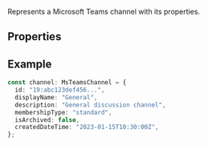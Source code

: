 Represents a Microsoft Teams channel with its properties.

## Properties

<Attributes>
  <Attribute
    name="id"
    type="string"
    description="The unique identifier of the Microsoft Teams channel."
  />
  <Attribute
    name="displayName"
    type="string"
    description="The display name of the channel."
  />
  <Attribute
    name="description"
    type="string"
    description="Optional description of the channel."
  />
  <Attribute
    name="membershipType"
    type="string"
    description="Optional membership type of the channel."
  />
  <Attribute
    name="isArchived"
    type="boolean"
    description="Optional flag indicating if the channel is archived."
  />
  <Attribute
    name="createdDateTime"
    type="string"
    description="Optional creation date and time of the channel."
  />
</Attributes>

## Example

```typescript
const channel: MsTeamsChannel = {
  id: "19:abc123def456...",
  displayName: "General",
  description: "General discussion channel",
  membershipType: "standard",
  isArchived: false,
  createdDateTime: "2023-01-15T10:30:00Z",
};
```

